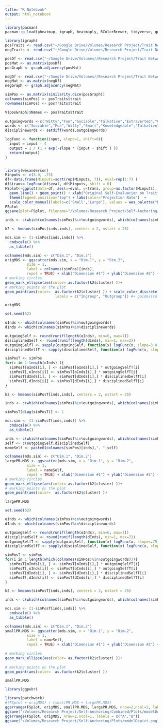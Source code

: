 ```yaml
---
title: "R Notebook"
output: html_notebook
---
```


```r
library(pacman)
pacman::p_load(pheatmap, igraph, heatmaply, RColorBrewer, tidyverse, ggpubr, ggforce)
```


```r
library(igraph)
posTraits <- read.csv("~/Google Drive/Volumes/Research Project/Trait Network_Behaviral/generating network/output/allPosCents.csv")
negTraits <- read.csv("~/Google Drive/Volumes/Research Project/Trait Network_Behaviral/generating network/output/allNegCents.csv")

posDf <- read.csv("~/Google Drive/Volumes//Research Project/Trait Network_Behaviral/generating network/output/adjacencyMatrix_p.csv")
posMat <- as.matrix(posDf)
posGraph <- graph.adjacency(posMat)

negDf <- read.csv("~/Google Drive/Volumes//Research Project/Trait Network_Behaviral/generating network/output/adjacencyMatrix_n.csv")
negMat <- as.matrix(negDf)
negGraph <- graph.adjacency(negMat)

simPos <- as.matrix(similarity.dice(posGraph))
colnames(simPos) <- posTraits$trait
rownames(simPos) <- posTraits$trait
```

```r
V(posGraph)$Names <- posTraits$trait
 
outgoingwords <-c("Witty","Fun","Sociable","Talkative","Extraverted","Charming")
words <- c("Sociable","Fun","Witty","Smart","Knowledgeable","Talkative","Disciplined","Extraverted","Charming","Studious","Level-headed","Mature")
disciplinewords <- setdiff(words,outgoingwords)
```

```r
logFunc <- function(input, slope=1, shift=0){
  input = input - 4
  output = 1 / (1 + exp(-slope * (input - shift ) ))
  return(output)
}


library(wesanderson)
Minputs <- c(3.0, .75)
df<-data.frame(Minputs=sort(rep(Minputs, 7)), eval=rep(1:7) )
df$trans<-logFunc(df$eval, df$Minputs, shift = 0)
FSplot<-ggplot(data=df, aes(x=eval, y=trans, group=as.factor(Minputs), color= as.factor(Minputs) )) +
  geom_line() + geom_point() + xlab("Original Self-Evaluation on Trait") + ylab("Trait's Ingroup Typicality")  + theme_classic() +
  theme(legend.position="top") + labs(color="Projection Rate")  + 
  scale_color_manual(labels=c('Small','Large'), values = wes_palette("Darjeeling1"))
FSplot
ggsave(plot=FSplot, filename="/Volumes/Research Project/Self-Anchoring/Combined/Plots/CombinedPlot.png", width=6, height=4, dpi=400)

```



```r
inds <- c(which(colnames(simPos)%in%outgoingwords), which(colnames(simPos)%in%disciplinewords))

k2 <- kmeans(simPos[inds,inds], centers = 2, nstart = 25)

mds.sim <- (1-simPos[inds,inds]) %>%
  cmdscale() %>%
  as_tibble()

colnames(mds.sim) <- c("Dim.1", "Dim.2")
origMDS <- ggscatter(mds.sim, x = "Dim.1", y = "Dim.2", 
          size = 1,
          label = colnames(simPos)[inds],
          repel = TRUE) + xlab("Dimension #1") + ylab("Dimension #2") +
# marking circles
geom_mark_ellipse(aes(color= as.factor(k2$cluster) ))+
# marking points on the plot
geom_point(aes(color=  as.factor(k2$cluster) )) + scale_color_discrete(name = "Group Classification", 
                       labels = c("Ingroup", "Outgroup")) #+ guides(color=guide_legend(title="Classifications"))

origMDS
```

```r
set.seed(52)

oInds <- which(colnames(simPos)%in%outgoingwords)
dInds <- which(colnames(simPos)%in%disciplinewords)

outgoingSelf <- round(runif(length(oInds), min=6, max=7))
disciplinedSelf <- round(runif(length(dInds), min=1, max=2))
outgoingSelfT <- sapply(outgoingSelf, function(x) logFunc(x, slope=3.0, shift=0))
disciplinedSelfT <- sapply(disciplinedSelf, function(x) logFunc(x, slope=3.0, shift=0))

simPosT <- simPos
for(i in 1:length(oInds) ){
  simPosT[oInds[i], ] <- simPosT[oInds[i],] * outgoingSelfT[i]
  simPosT[,oInds[i]] <- simPosT[oInds[i],] * outgoingSelfT[i]
  simPosT[dInds[i], ] <- simPosT[dInds[i],] * disciplinedSelfT[i]
  simPosT[,dInds[i]] <- simPosT[dInds[i],] * disciplinedSelfT[i]
}

k2 <- kmeans(simPosT[inds,inds], centers = 2, nstart = 25)

inds <- c(which(colnames(simPos)%in%outgoingwords), which(colnames(simPos)%in%disciplinewords))

simPosT[diag(simPosT)] <- 1

mds.sim <- (1-simPosT[inds,inds]) %>%
  cmdscale() %>%
  as_tibble()

inds <- c(which(colnames(simPos)%in%outgoingwords), which(colnames(simPos)%in%disciplinewords))
self <- c(outgoingSelf,disciplinedSelf)
nameSelf <- paste0(colnames(simPos)[inds],", ",self)

colnames(mds.sim) <- c("Dim.1", "Dim.2")
largePR.MDS <- ggscatter(mds.sim, x = "Dim.1", y = "Dim.2", 
          size = 1,
          label = nameSelf,
          repel = TRUE) + xlab("Dimension #1") + ylab("Dimension #2") +
# marking circles
geom_mark_ellipse(aes(color= as.factor(k2$cluster) ))+
# marking points on the plot
geom_point(aes(color=  as.factor(k2$cluster) ))

largePR.MDS
```

```r
set.seed(52)

oInds <- which(colnames(simPos)%in%outgoingwords)
dInds <- which(colnames(simPos)%in%disciplinewords)

outgoingSelf <- round(runif(length(oInds), min=6, max=7))
disciplinedSelf <- round(runif(length(dInds), min=1, max=2))
outgoingSelfT <- sapply(outgoingSelf, function(x) logFunc(x, slope=.75, shift=0))
disciplinedSelfT <- sapply(disciplinedSelf, function(x) logFunc(x, slope=.75, shift=0))

simPosT <- simPos
for(i in 1:length(which(colnames(simPos)%in%outgoingwords))){
  simPosT[oInds[i], ] <- simPosT[oInds[i],] * outgoingSelfT[i]
  simPosT[,oInds[i]] <- simPosT[oInds[i],] * outgoingSelfT[i]
  simPosT[dInds[i], ] <- simPosT[dInds[i],] * disciplinedSelfT[i]
  simPosT[,dInds[i]] <- simPosT[dInds[i],] * disciplinedSelfT[i]
}

k2 <- kmeans(simPosT[inds,inds], centers = 2, nstart = 25)

inds <- c(which(colnames(simPos)%in%outgoingwords), which(colnames(simPos)%in%disciplinewords))

mds.sim <- (1-simPosT[inds,inds]) %>%
  cmdscale() %>%
  as_tibble()

colnames(mds.sim) <- c("Dim.1", "Dim.2")
smallPR.MDS <- ggscatter(mds.sim, x = "Dim.1", y = "Dim.2", 
          size = 1,
          label = nameSelf,
          repel = TRUE) + xlab("Dimension #1") + ylab("Dimension #2") +
 
# marking circles
geom_mark_ellipse(aes(color= as.factor(k2$cluster) ))+
 
# marking points on the plot
geom_point(aes(color=  as.factor(k2$cluster) ))

smallPR.MDS
```

```r
library(ggpubr)

library(patchwork)
#(FSplot + origMDS) / (smallPR.MDS + largePR.MDS)
ggarrange(FSplot, origMDS, smallPR.MDS, largePR.MDS, nrow=2,ncol=2, labels = c("A","B","C","D"))
ggsave("/Volumes/Research Project/Self-Anchoring/Combined/Plots/modelDepict.png", units="in", width=13, height=10, dpi=300)
ggarrange(FSplot, origMDS, nrow=2,ncol=1, labels = c("A","B"))
ggsave("/Volumes/Research Project/Self-Anchoring/Plots/modelDepict.png", units="in", width=8, height=10, dpi=300)
```


